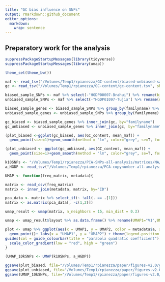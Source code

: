 ```yaml
---
title: "GC bias influence on SNPs"
output: rmarkdown::github_document
editor_options: 
  markdown: 
    wrap: sentence
---
```


## Preparatory work for the analysis
```r
suppressPackageStartupMessages(library(tidyverse))
suppressPackageStartupMessages(library(umap))

theme_set(theme_bw())
```


```r
maf <- read_tsv("/Volumes/Temp1/rpianezza/GC-content/biased-unbiased-samples.tsv", show_col_types = FALSE)
gc <- read_tsv("/Volumes/Temp1/rpianezza/GC-content/gc-content.tsv", show_col_types = FALSE)
```

```r
biased_sample_SNPs <- maf %>% select(-"HGDP00007-Brahui") %>% rename(biased = "HGDP01097-Tujia") %>% filter(biased > 0.25)
unbiased_sample_SNPs <- maf %>% select(-"HGDP01097-Tujia") %>% rename(unbiased = "HGDP00007-Brahui") %>% filter(unbiased > 0.25)

biased_sample_genes <- biased_sample_SNPs %>% group_by(familyname) %>% summarise(mean_maf = mean(biased)) %>% mutate(familyname = gsub("_scg", "", familyname))
unbiased_sample_genes <- unbiased_sample_SNPs %>% group_by(familyname) %>% summarise(mean_maf = mean(unbiased)) %>% mutate(familyname = gsub("_scg", "", familyname))
```

```r
gc_biased <- biased_sample_genes %>% inner_join(gc, by="familyname")
gc_unbiased <- unbiased_sample_genes %>% inner_join(gc, by="familyname")
```

```r
(plot_biased <-ggplot(gc_biased, aes(GC_content, mean_maf)) +
  geom_point(size=1)+geom_smooth(method = "lm", color="grey", se=T, formula = y~poly(x,2)) + ylab("mean maf of heterozigous sites") + xlab("GC content %") + ggtitle("Single copy genes - HGDP01097") + theme(plot.title = element_text(hjust = 0.5)))

(plot_unbiased <- ggplot(gc_unbiased, aes(GC_content, mean_maf)) +
  geom_point(size=1)+geom_smooth(method = "lm", color="grey", se=T, formula = y~poly(x,2)) + ylab("mean maf of heterozigous sites") + xlab("GC content %") + ggtitle("Single copy genes - HGDP00007") + theme(plot.title = element_text(hjust = 0.5)))
```

```r
k10SNPs <- "/Volumes/Temp1/rpianezza/PCA-SNPs-all-analysis/matrixes/NA/scg-cov15-10000SNPs.matrix.tsv"
a_HGDP <- read_tsv("/Volumes/Temp1/rpianezza/PCA-copynumber-all-analysis/a_HGDP.tsv")

UMAP <- function(freq_matrix, metadata){

matrix <- read_csv(freq_matrix)
matrix <- inner_join(metadata, matrix, by="ID")

pca_data <- matrix %>% select_if(~ !all(. == .[1]))
matrix <- as.matrix(pca_data[, -c(1,2)])

umap_result <- umap(matrix, n_neighbors = 15, min_dist = 0.3)

umap <- umap_result$layout %>% as.data.frame() %>% rename(UMAP1="V1",UMAP2="V2")

plot <- umap %>% ggplot(aes(x = UMAP1, y = UMAP2, color = metadata$a, shape=metadata$sex))+
  geom_point()+ labs(x = "UMAP1", y = "UMAP2") + theme(legend.position = "bottom") +
guides(col = guide_colourbar(title = "parabola quadratic coefficient"))+
  scale_color_gradient(low = "red", high = "green")
}

(UMAP_10kSNPs <- UMAP(k10SNPs, a_HGDP))
```

```r
ggsave(plot_biased, file="/Volumes/Temp1/rpianezza/paper/figures-v2.0/gc-SNPs/biased.png", dpi=1000)
ggsave(plot_unbiased, file="/Volumes/Temp1/rpianezza/paper/figures-v2.0/gc-SNPs/unbiased.png", dpi=1000)
ggsave(UMAP_10kSNPs, file="/Volumes/Temp1/rpianezza/paper/figures-v2.0/gc-SNPs/umap.png", dpi=1000, height = 10, width = 8)
```





